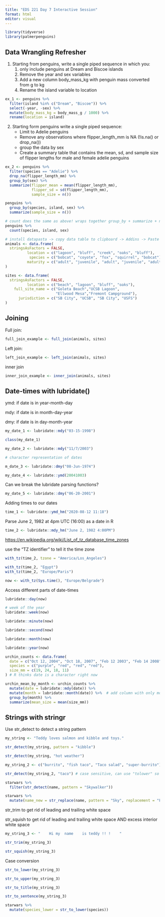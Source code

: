 ```yaml
---
title: "EDS 221 Day 7 Interactive Session"
format: html
editor: visual
---
```


```r
library(tidyverse)
library(palmerpenguins)
```

## Data Wrangling Refresher

1.  Starting from penguins, write a single piped sequence in which you:
    1.  only include penguins at Dream and Biscoe islands
    2.  Remove the year and sex variables
    3.  Add a new column body_mass_kg with penguin mass converted from g to kg
    4.  Rename the island variable to location

```r
ex_1 <- penguins %>% 
  filter(island %in% c("Dream", "Biscoe")) %>% 
  select(-year, -sex) %>% 
  mutate(body_mass_kg = body_mass_g / 1000) %>% 
  rename(location = island)
```

2.  Starting form penguins write a single piped sequence:
    -   Limit to Adelie penguins
    -   Remove any observations where flipper_length_mm is NA (!is.na() or drop_na())
    -   group the data by sex
    -   Create a summary table that contains the mean, sd, and sample size of flipper lengths for male and female adelie penguins

```r
ex_2 <- penguins %>% 
  filter(species == "Adelie") %>%
  drop_na(flipper_length_mm) %>%
  group_by(sex) %>%
  summarize(flipper_mean = mean(flipper_length_mm), 
            flipper_sd = sd(flipper_length_mm), 
            sample_size = n())
```

```r
penguins %>% 
  group_by(species, island, sex) %>% 
  summarize(sample_size = n())

# count does the same as above! wraps together group_by + summarize + n() to get counts of observations.
penguins %>% 
  count(species, island, sex)
```

```r
# install datapasta -> copy data table to clipboard -> Addins -> Paste as data.frame
animals <- data.frame(
  stringsAsFactors = FALSE,
          location = c("lagoon", "bluff", "creek", "oaks", "bluff"),
           species = c("bobcat", "coyote", "fox", "squirrel", "bobcat"),
          maturity = c("adult", "juvenile", "adult", "juvenile", "adult")
)
```

```r
sites <- data.frame(
  stringsAsFactors = FALSE,
          location = c("beach", "lagoon", "bluff", "oaks"),
    full_site_name = c("Goleta Beach","UCSB Lagoon",
                       "Ellwood Mesa","Fremont Campground"),
      jurisdiction = c("SB City", "UCSB", "SB City", "USFS")
)
```

## Joining

Full join:

```r
full_join_example <- full_join(animals, sites)
```

Left join:

```r
left_join_example <- left_join(animals, sites)
```

inner join

```r
inner_join_example <- inner_join(animals, sites)
```

## Date-times with lubridate()

ymd: if date is in year-month-day

mdy: if date is in month-day-year

dmy: if date is in day-month-year

```r
my_date_1 <- lubridate::mdy("03-15-1998")

class(my_date_1)

my_date_2 <- lubridate::mdy("11/7/2003")

# character representation of dates

m_date_3 <- lubridate::dmy("08-Jun-1974")

my_date_4 <- lubridate::ymd(20041003)
```

Can we break the lubridate parsing functions?

```r
my_date_5 <- lubridate::dmy("06-20-2001")
```

Adding times to our dates

```r
time_1 <- lubridate::ymd_hm("2020-08-12 11:18")
```

Parse June 2, 1982 at 4pm UTC (16:00) as a date in R

```r
time_2 <- lubridate::mdy_hm("June 2, 1982 4:00PM")

```

<https://en.wikipedia.org/wiki/List_of_tz_database_time_zones>

use the "TZ identifier" to tell it the time zone

```r
with_tz(time_2, tzone = "America/Los_Angeles")
```

```r
with_tz(time_2, "Egypt")
with_tz(time_2, "Europe/Paris")
```

```r
now <- with_tz(Sys.time(), "Europe/Belgrade")
```

Access different parts of date-times

```r
lubridate::day(now)
```

```r
# week of the year
lubridate::week(now)
```

```r
lubridate::minute(now)

lubridate::second(now)

lubridate::month(now)

lubridate::year(now)
```

```r
urchin_counts <- data.frame(
  date = c("Oct 12, 2004", "Oct 18, 2007", "Feb 12 2003", "Feb 14 2008"),
  species = c("purple", "red", "red", "red"),
  size_mm = c(19, 24, 18, 11)
) # R thinks date is a character right now 
```

```r
urchin_mean_by_month <- urchin_counts %>% 
  mutate(date = lubridate::mdy(date)) %>% 
  mutate(month = lubridate::month(date)) %>%  # add column with only month number
  group_by(month) %>% 
  summarize(mean_size = mean(size_mm))
```

## Strings with stringr

Use str_detect to detect a string pattern

```r
my_string <- "Teddy loves salmon and kibble and toys."
```

```r
str_detect(my_string, pattern = "kibble")
```

```r
str_detect(my_string, "hot weather")
```

```r
my_string_2 <- c("burrito", "fish taco", "Taco salad", "super-burrito")
```

```r
str_detect(my_string_2, "taco") # case sensitive, can use "tolower" so that everything is lower case
```

```r
starwars %>% 
  filter(str_detect(name, pattern = "Skywalker"))
```

```r
starwars %>% 
  mutate(name_new = str_replace(name, pattern = "Sky", replacement = "Fire"))
```

str_trim to get rid of leading and trailing white space

str_squish to get rid of leading and trailing white space AND excess interior white space

```r
my_string_3 <- "    Hi my  name    is teddy !! !    "
```

```r
str_trim(my_string_3)
```

```r
str_squish(my_string_3)
```

Case conversion

```r
str_to_lower(my_string_3)
```

```r
str_to_upper(my_string_3)
```

```r
str_to_title(my_string_3)
```

```r
str_to_sentence(my_string_3)
```

```r
starwars %>% 
  mutate(species_lower = str_to_lower(species))
```
